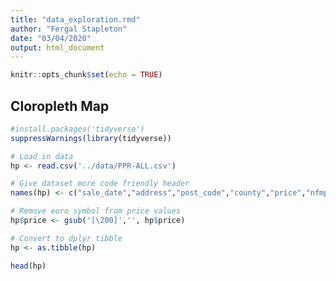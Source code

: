```yaml
---
title: "data_exploration.rmd"
author: "Fergal Stapleton"
date: "03/04/2020"
output: html_document
---
```

  
```r
knitr::opts_chunk$set(echo = TRUE)
```

## Cloropleth Map

```r
#install.packages('tidyverse')
suppressWarnings(library(tidyverse))

# Load in data
hp <- read.csv('../data/PPR-ALL.csv')

# Give dataset more code friendly header
names(hp) <- c("sale_date","address","post_code","county","price","nfmp","vx","desc","size_desc")

# Remove euro symbol from price values
hp$price <- gsub('[\200]','', hp$price)

# Convert to dplyr tibble
hp <- as.tibble(hp)

head(hp)
```

